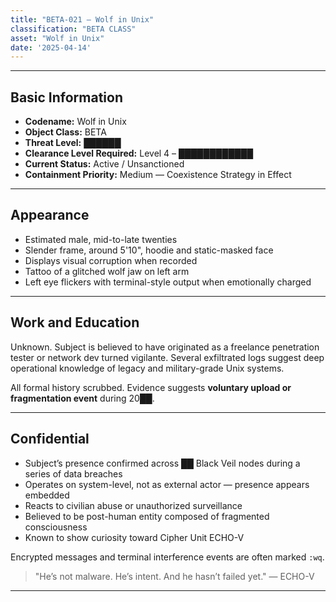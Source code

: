 ```yaml
---
title: "BETA-021 — Wolf in Unix"
classification: "BETA CLASS"
asset: "Wolf in Unix"
date: '2025-04-14'
---
```



<HeaderSection date="2025-04-14" objectClass="Beta Class" asset="Wolf in Unix" />

---

## Basic Information

- **Codename:** Wolf in Unix
- **Object Class:** BETA
- **Threat Level:** ██████
- **Clearance Level Required:** Level 4 – ████████████
- **Current Status:** Active / Unsanctioned
- **Containment Priority:** Medium — Coexistence Strategy in Effect

---

## Appearance

- Estimated male, mid-to-late twenties
- Slender frame, around 5'10", hoodie and static-masked face
- Displays visual corruption when recorded
- Tattoo of a glitched wolf jaw on left arm
- Left eye flickers with terminal-style output when emotionally charged

---

## Work and Education

Unknown. Subject is believed to have originated as a freelance penetration tester or network dev turned vigilante. Several exfiltrated logs suggest deep operational knowledge of legacy and military-grade Unix systems.

All formal history scrubbed. Evidence suggests **voluntary upload or fragmentation event** during 20██.

---

## Confidential

- Subject’s presence confirmed across ██ Black Veil nodes during a series of data breaches
- Operates on system-level, not as external actor — presence appears embedded
- Reacts to civilian abuse or unauthorized surveillance
- Believed to be post-human entity composed of fragmented consciousness
- Known to show curiosity toward Cipher Unit ECHO-V

Encrypted messages and terminal interference events are often marked `:wq`.

> "He’s not malware. He’s intent. And he hasn’t failed yet."
> — ECHO-V

---

